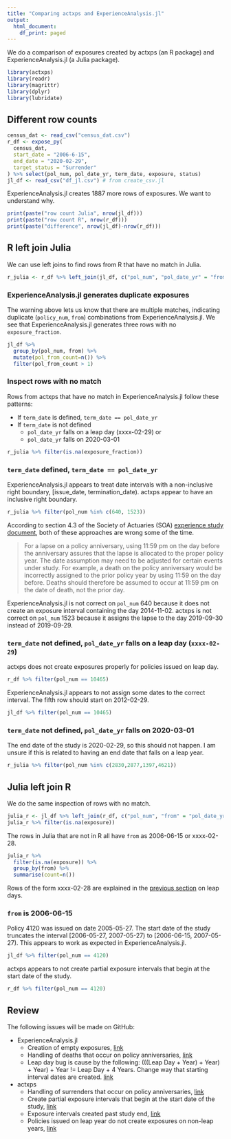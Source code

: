 ```yaml
---
title: "Comparing actxps and ExperienceAnalysis.jl"
output:
  html_document:
    df_print: paged
---
```


We do a comparison of exposures created by actxps (an R package) and ExperienceAnalysis.jl (a Julia package).

```r
library(actxps)
library(readr)
library(magrittr)
library(dplyr)
library(lubridate)
```

## Different row counts

```r
census_dat <- read_csv("census_dat.csv")
r_df <- expose_py(
  census_dat,
  start_date = "2006-6-15",
  end_date = "2020-02-29",
  target_status = "Surrender"
) %>% select(pol_num, pol_date_yr, term_date, exposure, status)
jl_df <- read_csv("df_jl.csv") # from create_csv.jl
```

ExperienceAnalysis.jl creates 1887 more rows of exposures. We want to understand why.

```r
print(paste("row count Julia", nrow(jl_df)))
print(paste("row count R", nrow(r_df)))
print(paste("difference", nrow(jl_df)-nrow(r_df)))
```

## R left join Julia

We can use left joins to find rows from R that have no match in Julia.

```r
r_julia <- r_df %>% left_join(jl_df, c("pol_num", "pol_date_yr" = "from"))
```

### ExperienceAnalysis.jl generates duplicate exposures {#jl-dup}

The warning above lets us know that there are multiple matches, indicating duplicate (`policy_num`, `from`) combinations from ExperienceAnalysis.jl. We see that ExperienceAnalysis.jl generates three rows with no `exposure_fraction`.

```r
jl_df %>%
  group_by(pol_num, from) %>%
  mutate(pol_from_count=n()) %>%
  filter(pol_from_count > 1)
```

### Inspect rows with no match

Rows from actxps that have no match in ExperienceAnalysis.jl follow these patterns:

* If `term_date` is defined, `term_date == pol_date_yr`
* If `term_date` is not defined
  * `pol_date_yr` falls on a leap day (xxxx-02-29) or
  * `pol_date_yr` falls on 2020-03-01

```r
r_julia %>% filter(is.na(exposure_fraction))
```

### `term_date` defined, `term_date == pol_date_yr` {#term-is-anniv}

ExperienceAnalysis.jl appears to treat date intervals with a non-inclusive right boundary, [issue_date, termination_date). actxps appear to have an inclusive right boundary.

```r
r_julia %>% filter(pol_num %in% c(640, 1523))
```

According to section 4.3 of the Society of Actuaries (SOA) [experience study document](https://www.soa.org/49378a/globalassets/assets/files/research/experience-study-calculations.pdf), both of these approaches are wrong some of the time.

> For a lapse on a policy anniversary, using 11:59 pm on the day
before the anniversary assures that the lapse is allocated to the proper policy year. The date assumption may need
to be adjusted for certain events under study. For example, a death on the policy anniversary would be incorrectly
assigned to the prior policy year by using 11:59 on the day before. Deaths should therefore be assumed to occur at
11:59 pm on the date of death, not the prior day.

ExperienceAnalysis.jl is not correct on `pol_num` 640 because it does not create an exposure interval containing the day 2014-11-02. actxps is not correct on `pol_num` 1523 because it assigns the lapse to the day 2019-09-30 instead of 2019-09-29.

### `term_date` not defined, `pol_date_yr` falls on a leap day (`xxxx-02-29`) {#leap}

actxps does not create exposures properly for policies issued on leap day.

```r
r_df %>% filter(pol_num == 10465)
```
ExperienceAnalysis.jl appears to not assign some dates to the correct interval. The fifth row should start on 2012-02-29.

```r
jl_df %>% filter(pol_num == 10465)
```

### `term_date` not defined, `pol_date_yr` falls on 2020-03-01 {#right-trunc}

The end date of the study is 2020-02-29, so this should not happen. I am unsure if this is related to having an end date that falls on a leap year.

```r
r_julia %>% filter(pol_num %in% c(2830,2877,1397,4621))
```

## Julia left join R

We do the same inspection of rows with no match.

```r
julia_r <- jl_df %>% left_join(r_df, c("pol_num", "from" = "pol_date_yr"))
julia_r %>% filter(is.na(exposure))
```

The rows in Julia that are not in R all have `from` as 2006-06-15 or xxxx-02-28.

```r
julia_r %>%
  filter(is.na(exposure)) %>%
  group_by(from) %>%
  summarise(count=n())
```

Rows of the form xxxx-02-28 are explained in the [previous section](#leap) on leap days.

### `from` is 2006-06-15 {#left-trunc}

Policy 4120 was issued on date 2005-05-27. The start date of the study truncates the interval [2006-05-27, 2007-05-27) to [2006-06-15,	2007-05-27). This appears to work as expected in ExperienceAnalysis.jl.

```r
jl_df %>% filter(pol_num == 4120)
```

actxps appears to not create partial exposure intervals that begin at the start date of the study.

```r
r_df %>% filter(pol_num == 4120)
```

## Review

The following issues will be made on GitHub:

* ExperienceAnalysis.jl
  * Creation of empty exposures, [link](#jl-dup)
  * Handling of deaths that occur on policy anniversaries, [link](#term-is-anniv)
  * Leap day bug is cause by the following: (((Leap Day + Year) + Year) + Year) + Year != Leap Day + 4 Years. Change way that starting interval dates are created. [link](#leap)
* actxps
  * Handling of surrenders that occur on policy anniversaries, [link](#term-is-anniv)
  * Create partial exposure intervals that begin at the start date of the study, [link](#left-trunc)
  * Exposure intervals created past study end, [link](#right-trunc)
  * Policies issued on leap year do not create exposures on non-leap years, [link](#leap)
  

